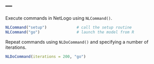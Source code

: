 ---
---

Execute commands in NetLogo using `NLCommand()`.

```r
NLCommand("setup")             # call the setup routine 
NLCommand("go")                # launch the model from R
```

Repeat commands using `NLDoCommand()` and specifying a number of iterations. 

```r
NLDoCommand(iterations = 200, "go")
```

